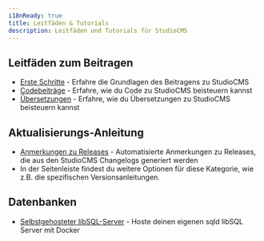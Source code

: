 ```yaml
---
i18nReady: true
title: Leitfäden & Tutorials
description: Leitfäden und Tutorials für StudioCMS
---
```


## Leitfäden zum Beitragen

- [Erste Schritte](/de/guides/contributing/getting-started/) - Erfahre die Grundlagen des Beitragens zu StudioCMS
- [Codebeiträge](/de/guides/contributing/code-contributions/) - Erfahre, wie du Code zu StudioCMS beisteuern kannst
- [Übersetzungen](/de/guides/contributing/translations/) - Erfahre, wie du Übersetzungen zu StudioCMS beisteuern kannst

## Aktualisierungs-Anleitung

- [Anmerkungen zu Releases](/de/guides/upgrade/release-notes/) - Automatisierte Anmerkungen zu Releases, die aus den StudioCMS Changelogs generiert werden
- In der Seitenleiste findest du weitere Optionen für diese Kategorie, wie z.B. die spezifischen Versionsanleitungen.

## Datenbanken

- [Selbstgehosteter libSQL-Server](/de/guides/database/sqld-server/) - Hoste deinen eigenen sqld libSQL Server mit Docker
